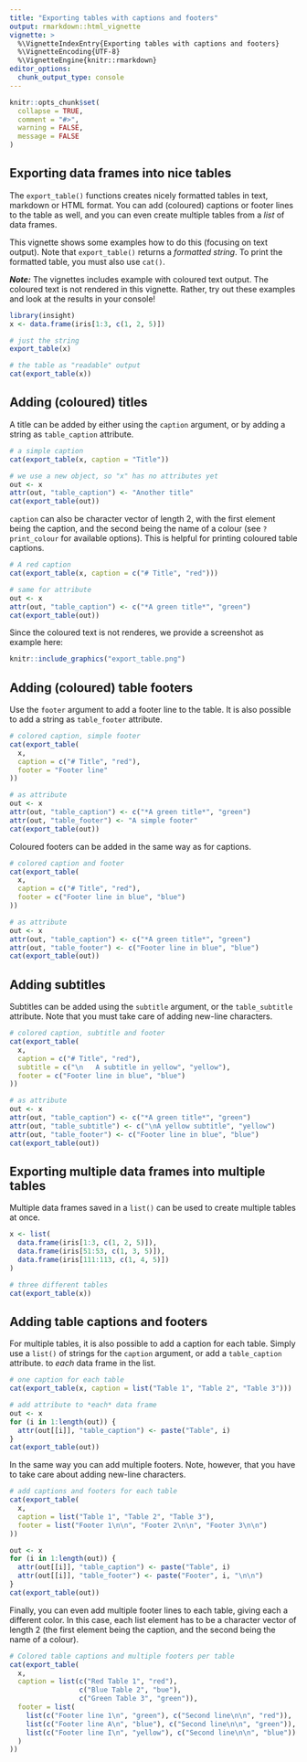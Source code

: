 ```yaml
---
title: "Exporting tables with captions and footers"
output: rmarkdown::html_vignette
vignette: >
  %\VignetteIndexEntry{Exporting tables with captions and footers}
  %\VignetteEncoding{UTF-8}
  %\VignetteEngine{knitr::rmarkdown}
editor_options: 
  chunk_output_type: console
---
```


```r
knitr::opts_chunk$set(
  collapse = TRUE,
  comment = "#>",
  warning = FALSE,
  message = FALSE
)
```

## Exporting data frames into nice tables

The `export_table()` functions creates nicely formatted tables in text, markdown or HTML format. You can add (coloured) captions or footer lines to the table as well, and you can even create multiple tables from a *list* of data frames.

This vignette shows some examples how to do this (focusing on text output). Note that `export_table()` returns a *formatted string*. To print the formatted table, you must also use `cat()`.

***Note:*** The vignettes includes example with coloured text output. The coloured text is not rendered in this vignette. Rather, try out these examples and look at the results in your console!

```r
library(insight)
x <- data.frame(iris[1:3, c(1, 2, 5)])

# just the string
export_table(x)

# the table as "readable" output
cat(export_table(x))
```

## Adding (coloured) titles

A title can be added by either using the `caption` argument, or by adding a string as `table_caption` attribute.

```r
# a simple caption
cat(export_table(x, caption = "Title"))

# we use a new object, so "x" has no attributes yet
out <- x
attr(out, "table_caption") <- "Another title"
cat(export_table(out))
```

`caption` can also be character vector of length 2, with the first element being the caption, and the second being the name of a colour (see `?print_colour` for available options). This is helpful for printing coloured table captions.

```r
# A red caption
cat(export_table(x, caption = c("# Title", "red")))

# same for attribute
out <- x
attr(out, "table_caption") <- c("*A green title*", "green")
cat(export_table(out))
```

Since the coloured text is not renderes, we provide a screenshot as example here:

```r
knitr::include_graphics("export_table.png")
```


## Adding (coloured) table footers

Use the `footer` argument to add a footer line to the table. It is also possible to add a string as `table_footer` attribute. 

```r
# colored caption, simple footer
cat(export_table(
  x, 
  caption = c("# Title", "red"),
  footer = "Footer line"
))

# as attribute
out <- x
attr(out, "table_caption") <- c("*A green title*", "green")
attr(out, "table_footer") <- "A simple footer"
cat(export_table(out))
```

Coloured footers can be added in the same way as for captions.

```r
# colored caption and footer
cat(export_table(
  x, 
  caption = c("# Title", "red"),
  footer = c("Footer line in blue", "blue")
))

# as attribute
out <- x
attr(out, "table_caption") <- c("*A green title*", "green")
attr(out, "table_footer") <- c("Footer line in blue", "blue")
cat(export_table(out))
```

## Adding subtitles

Subtitles can be added using the `subtitle` argument, or the `table_subtitle` attribute. Note that you must take care of adding new-line characters.

```r
# colored caption, subtitle and footer
cat(export_table(
  x, 
  caption = c("# Title", "red"),
  subtitle = c("\n   A subtitle in yellow", "yellow"),
  footer = c("Footer line in blue", "blue")
))

# as attribute
out <- x
attr(out, "table_caption") <- c("*A green title*", "green")
attr(out, "table_subtitle") <- c("\nA yellow subtitle", "yellow")
attr(out, "table_footer") <- c("Footer line in blue", "blue")
cat(export_table(out))
```

## Exporting multiple data frames into multiple tables

Multiple data frames saved in a `list()` can be used to create multiple tables at once.

```r
x <- list(
  data.frame(iris[1:3, c(1, 2, 5)]),
  data.frame(iris[51:53, c(1, 3, 5)]),
  data.frame(iris[111:113, c(1, 4, 5)])
)

# three different tables
cat(export_table(x))
```

## Adding table captions and footers

For multiple tables, it is also possible to add a caption for each table. Simply use a `list()` of strings for the `caption` argument, or add a `table_caption` attribute. to *each* data frame in the list.

```r
# one caption for each table
cat(export_table(x, caption = list("Table 1", "Table 2", "Table 3")))

# add attribute to *each* data frame
out <- x
for (i in 1:length(out)) {
  attr(out[[i]], "table_caption") <- paste("Table", i)
}
cat(export_table(out))
```

In the same way you can add multiple footers. Note, however, that you have to take care about adding new-line characters.

```r
# add captions and footers for each table
cat(export_table(
  x, 
  caption = list("Table 1", "Table 2", "Table 3"),
  footer = list("Footer 1\n\n", "Footer 2\n\n", "Footer 3\n\n")
))

out <- x
for (i in 1:length(out)) {
  attr(out[[i]], "table_caption") <- paste("Table", i)
  attr(out[[i]], "table_footer") <- paste("Footer", i, "\n\n")
}
cat(export_table(out))
```

Finally, you can even add multiple footer lines to each table, giving each a different color. In this case, each list element has to be a character vector of length 2 (the first element being the caption, and the second being the name of a colour).

```r
# Colored table captions and multiple footers per table
cat(export_table(
  x, 
  caption = list(c("Red Table 1", "red"),
                 c("Blue Table 2", "bue"),
                 c("Green Table 3", "green")),
  footer = list(
    list(c("Footer line 1\n", "green"), c("Second line\n\n", "red")),
    list(c("Footer line A\n", "blue"), c("Second line\n\n", "green")),
    list(c("Footer line I\n", "yellow"), c("Second line\n\n", "blue"))
  )
))
```

